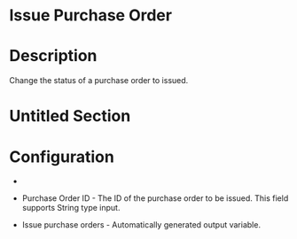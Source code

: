 ﻿# Issue Purchase Order

# Description

Change the status of a purchase order to issued.

# Untitled Section

# Configuration

* 
* Purchase Order ID - The ID of the purchase order to be issued. This field supports String type input.









* Issue purchase orders - Automatically generated output variable.
